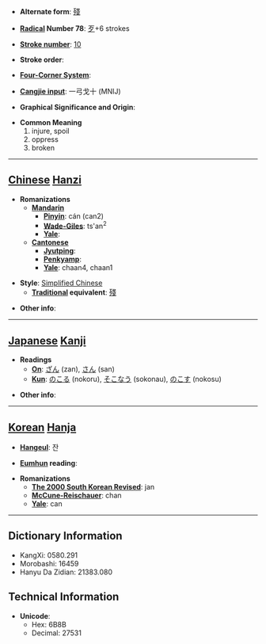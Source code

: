 * '''Alternate form''': [[殘]]

* '''[[Wiktionary:Chinese radical index| Radical]] Number 78''': [[Wiktionary:Chinese radical index 歹|歹]]+6 strokes

* '''[[Wiktionary:Chinese total strokes index|Stroke number]]''': [[Wiktionary:Chinese total strokes index 10|10]]

* '''Stroke order''': 

* '''[[Wiktionary:Chinese four corner index|Four-Corner System]]''': 

* '''[[Wiktionary:Chinese Cangjie index|Cangjie input]]''': 一弓戈十 (MNIJ)

* '''Graphical Significance and Origin''': 

* '''Common Meaning'''
*#injure, spoil
*# oppress
*# broken


----

== [[Chinese]] [[Hanzi]] ==

* '''Romanizations'''
** '''[[Mandarin]]'''
*** '''[[Pinyin]]''': cán (can2)
*** '''[[Wade-Giles]]''': ts'an<sup>2</sup>
*** '''[[Yale]]''': 
** '''[[Cantonese]]'''
*** '''[[Jyutping]]''':
*** '''[[Penkyamp]]''': 
*** '''[[Yale]]''': chaan4, chaan1

* '''Style''': [[Simplified Chinese]] 
** '''[[Traditional Chinese|Traditional]] equivalent''': [[殘]]

* '''Other info''': 

----

== [[Japanese]] [[Kanji]] ==

* '''Readings'''
** '''[[On]]''': [[ざん]] (zan), [[さん]] (san)
** '''[[Kun]]''': [[のこる]] (nokoru), [[そこなう]] (sokonau), [[のこす]] (nokosu)

* '''Other info''':  

----

== [[Korean]] [[Hanja]] ==

* '''[[Hangeul]]''': 잔

* '''[[Eumhun]] reading''': 

* '''Romanizations'''
** '''[[The 2000 South Korean Revised Romanization|The 2000 South Korean Revised]]''': jan
** '''[[McCune-Reischauer]]''': chan
** '''[[Yale]]''': can

----

== Dictionary Information ==

* KangXi: 0580.291
* Morobashi: 16459
* Hanyu Da Zidian: 21383.080

== Technical Information ==

* '''Unicode''':
** Hex: 6B8B
** Decimal: 27531